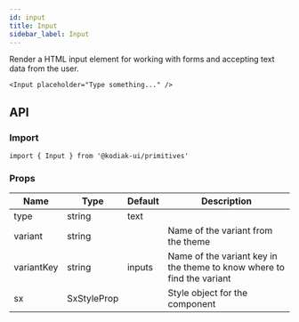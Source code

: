 ```yaml
---
id: input
title: Input
sidebar_label: Input
---
```


Render a HTML input element for working with forms and accepting text data from the user.

```tsx
<Input placeholder="Type something..." />
```

## API

### Import

```tsx
import { Input } from '@kodiak-ui/primitives'
```

### Props

| Name       | Type        | Default | Description                                                            |
| ---------- | ----------- | ------- | ---------------------------------------------------------------------- |
| type       | string      | text    |                                                                        |
| variant    | string      |         | Name of the variant from the theme                                     |
| variantKey | string      | inputs  | Name of the variant key in the theme to know where to find the variant |
| sx         | SxStyleProp |         | Style object for the component                                         |
